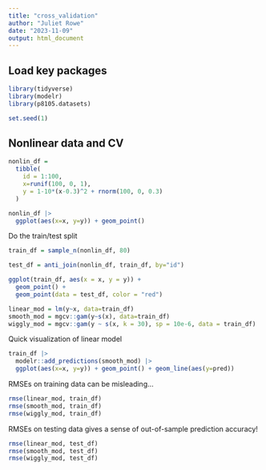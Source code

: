 ```yaml
---
title: "cross_validation"
author: "Juliet Rowe"
date: "2023-11-09"
output: html_document
---
```


## Load key packages

```r
library(tidyverse)
library(modelr)
library(p8105.datasets)

set.seed(1)
```


## Nonlinear data and CV

```r
nonlin_df = 
  tibble(
    id = 1:100,
    x=runif(100, 0, 1),
    y = 1-10*(x-0.3)^2 + rnorm(100, 0, 0.3)
  )

nonlin_df |>
  ggplot(aes(x=x, y=y)) + geom_point()
```

Do the train/test split

```r
train_df = sample_n(nonlin_df, 80)

test_df = anti_join(nonlin_df, train_df, by="id")
```

```r
ggplot(train_df, aes(x = x, y = y)) + 
  geom_point() + 
  geom_point(data = test_df, color = "red")
```


```r
linear_mod = lm(y~x, data=train_df)
smooth_mod = mgcv::gam(y~s(x), data=train_df)
wiggly_mod = mgcv::gam(y ~ s(x, k = 30), sp = 10e-6, data = train_df)
```

Quick visualization of linear model
```r
train_df |>
  modelr::add_predictions(smooth_mod) |>
  ggplot(aes(x=x, y=y)) + geom_point() + geom_line(aes(y=pred))
```

RMSEs on training data can be misleading...
```r
rmse(linear_mod, train_df)
rmse(smooth_mod, train_df)
rmse(wiggly_mod, train_df)

```

RMSEs on testing data gives a sense of out-of-sample prediction accuracy!
```r
rmse(linear_mod, test_df)
rmse(smooth_mod, test_df)
rmse(wiggly_mod, test_df)
```

